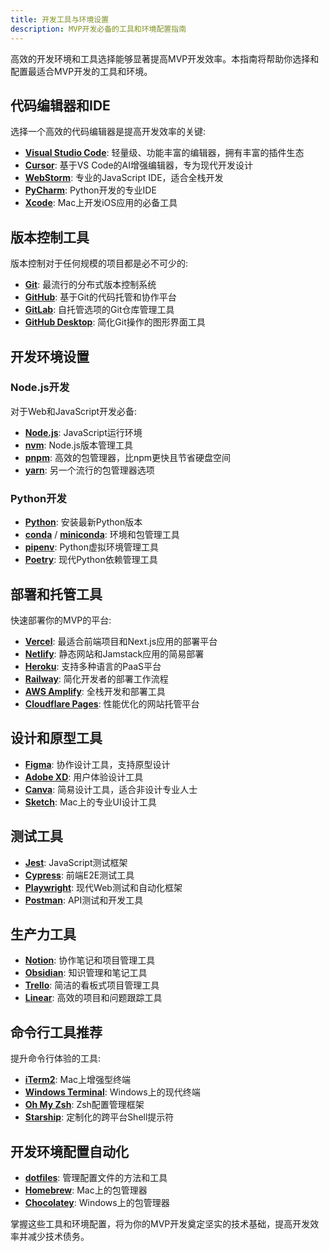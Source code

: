 ```yaml
---
title: 开发工具与环境设置
description: MVP开发必备的工具和环境配置指南
---
```



高效的开发环境和工具选择能够显著提高MVP开发效率。本指南将帮助你选择和配置最适合MVP开发的工具和环境。

## 代码编辑器和IDE

选择一个高效的代码编辑器是提高开发效率的关键:

- **[Visual Studio Code](https://code.visualstudio.com/)**: 轻量级、功能丰富的编辑器，拥有丰富的插件生态
- **[Cursor](https://cursor.sh/)**: 基于VS Code的AI增强编辑器，专为现代开发设计
- **[WebStorm](https://www.jetbrains.com/webstorm/)**: 专业的JavaScript IDE，适合全栈开发
- **[PyCharm](https://www.jetbrains.com/pycharm/)**: Python开发的专业IDE
- **[Xcode](https://developer.apple.com/xcode/)**: Mac上开发iOS应用的必备工具

## 版本控制工具

版本控制对于任何规模的项目都是必不可少的:

- **[Git](https://git-scm.com/)**: 最流行的分布式版本控制系统
- **[GitHub](https://github.com/)**: 基于Git的代码托管和协作平台
- **[GitLab](https://about.gitlab.com/)**: 自托管选项的Git仓库管理工具
- **[GitHub Desktop](https://desktop.github.com/)**: 简化Git操作的图形界面工具

## 开发环境设置

### Node.js开发

对于Web和JavaScript开发必备:

- **[Node.js](https://nodejs.org/)**: JavaScript运行环境
- **[nvm](https://github.com/nvm-sh/nvm)**: Node.js版本管理工具
- **[pnpm](https://pnpm.io/)**: 高效的包管理器，比npm更快且节省硬盘空间
- **[yarn](https://yarnpkg.com/)**: 另一个流行的包管理器选项

### Python开发

- **[Python](https://www.python.org/downloads/)**: 安装最新Python版本
- **[conda](https://conda.io/)** / **[miniconda](https://docs.conda.io/en/latest/miniconda.html)**: 环境和包管理工具
- **[pipenv](https://pipenv.pypa.io/)**: Python虚拟环境管理工具
- **[Poetry](https://python-poetry.org/)**: 现代Python依赖管理工具

## 部署和托管工具

快速部署你的MVP的平台:

- **[Vercel](https://vercel.com/)**: 最适合前端项目和Next.js应用的部署平台
- **[Netlify](https://www.netlify.com/)**: 静态网站和Jamstack应用的简易部署
- **[Heroku](https://www.heroku.com/)**: 支持多种语言的PaaS平台
- **[Railway](https://railway.app/)**: 简化开发者的部署工作流程
- **[AWS Amplify](https://aws.amazon.com/amplify/)**: 全栈开发和部署工具
- **[Cloudflare Pages](https://pages.cloudflare.com/)**: 性能优化的网站托管平台

## 设计和原型工具

- **[Figma](https://www.figma.com/)**: 协作设计工具，支持原型设计
- **[Adobe XD](https://www.adobe.com/products/xd.html)**: 用户体验设计工具
- **[Canva](https://www.canva.com/)**: 简易设计工具，适合非设计专业人士
- **[Sketch](https://www.sketch.com/)**: Mac上的专业UI设计工具

## 测试工具

- **[Jest](https://jestjs.io/)**: JavaScript测试框架
- **[Cypress](https://www.cypress.io/)**: 前端E2E测试工具
- **[Playwright](https://playwright.dev/)**: 现代Web测试和自动化框架
- **[Postman](https://www.postman.com/)**: API测试和开发工具

## 生产力工具

- **[Notion](https://www.notion.so/)**: 协作笔记和项目管理工具
- **[Obsidian](https://obsidian.md/)**: 知识管理和笔记工具
- **[Trello](https://trello.com/)**: 简洁的看板式项目管理工具
- **[Linear](https://linear.app/)**: 高效的项目和问题跟踪工具

## 命令行工具推荐

提升命令行体验的工具:

- **[iTerm2](https://iterm2.com/)**: Mac上增强型终端
- **[Windows Terminal](https://github.com/microsoft/terminal)**: Windows上的现代终端
- **[Oh My Zsh](https://ohmyz.sh/)**: Zsh配置管理框架
- **[Starship](https://starship.rs/)**: 定制化的跨平台Shell提示符

## 开发环境配置自动化

- **[dotfiles](https://dotfiles.github.io/)**: 管理配置文件的方法和工具
- **[Homebrew](https://brew.sh/)**: Mac上的包管理器
- **[Chocolatey](https://chocolatey.org/)**: Windows上的包管理器

掌握这些工具和环境配置，将为你的MVP开发奠定坚实的技术基础，提高开发效率并减少技术债务。 